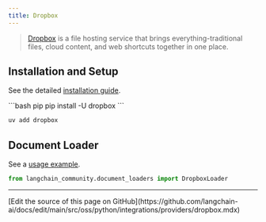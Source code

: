 ```yaml
---
title: Dropbox
---
```


>[Dropbox](https://en.wikipedia.org/wiki/Dropbox) is a file hosting service that brings everything-traditional
> files, cloud content, and web shortcuts together in one place.


## Installation and Setup

See the detailed [installation guide](/oss/python/integrations/document_loaders/dropbox#prerequisites).

<CodeGroup>
```bash pip
pip install -U dropbox
```

```bash uv
uv add dropbox
```
</CodeGroup>

## Document Loader

See a [usage example](/oss/python/integrations/document_loaders/dropbox).

```python
from langchain_community.document_loaders import DropboxLoader
```

---

<Callout icon="pen-to-square" iconType="regular">
  [Edit the source of this page on GitHub](https://github.com/langchain-ai/docs/edit/main/src/oss/python/integrations/providers/dropbox.mdx)
</Callout>
